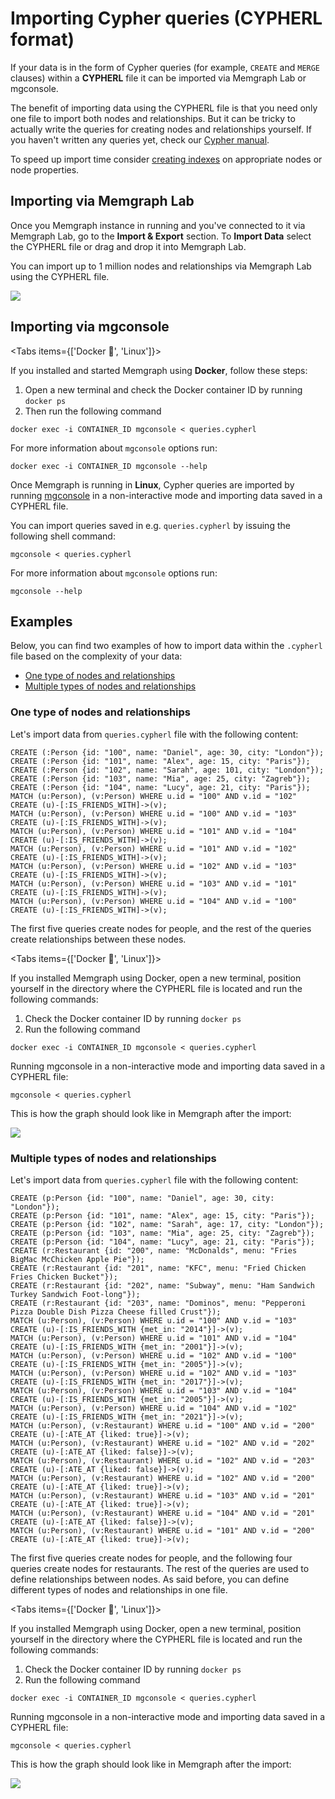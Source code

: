 
# Importing Cypher queries (CYPHERL format)

If your data is in the form of Cypher queries (for example, `CREATE` and `MERGE`
clauses) within a **CYPHERL** file it can be imported via Memgraph Lab or
mgconsole.

The benefit of importing data using the CYPHERL file is that you need only
one file to import both nodes and relationships. But it can be tricky to
actually write the queries for creating nodes and relationships yourself. If you
haven't written any queries yet, check our [Cypher manual](/cypher-manual).

<Callout>

To speed up import time consider [creating indexes](/how-to-guides/indexes.md)
on appropriate nodes or node properties.

</Callout>

## Importing via Memgraph Lab

Once you Memgraph instance in running and you've connected to it via Memgraph
Lab, go to the **Import & Export** section. To **Import Data** select the
CYPHERL file or drag and drop it into Memgraph Lab. 

You can import up to 1 million nodes and relationships via Memgraph Lab using
the CYPHERL file. 

![](/pages/data-migration/cypherl/import-lab.png)

## Importing via mgconsole

<Tabs items={['Docker 🐳', 'Linux']}>

<Tab>

If you installed and started Memgraph using **Docker**, follow these steps:

1. Open a new terminal and check the Docker container ID by running `docker ps`
2. Then run the following command

  ```
  docker exec -i CONTAINER_ID mgconsole < queries.cypherl
  ```

For more information about `mgconsole` options run:

```console
docker exec -i CONTAINER_ID mgconsole --help
```

</Tab>
<Tab>

Once Memgraph is running in **Linux**, Cypher queries are imported by running
[mgconsole](/connect-to-memgraph/mgconsole.md) in a non-interactive mode and
importing data saved in a CYPHERL file. 

You can import queries saved in e.g. `queries.cypherl` by issuing the following
shell command:

```plaintext
mgconsole < queries.cypherl
```

For more information about `mgconsole` options run:

```console
mgconsole --help
```
  </Tab>
</Tabs>

## Examples

Below, you can find two examples of how to import data within the `.cypherl` file
based on the complexity of your data:
  - [One type of nodes and relationships](#one-type-of-nodes-and-relationships)
  - [Multiple types of nodes and relationships](#multiple-types-of-nodes-and-relationships)

### One type of nodes and relationships

Let's import data from `queries.cypherl` file with the following content:

```plaintext
CREATE (:Person {id: "100", name: "Daniel", age: 30, city: "London"});
CREATE (:Person {id: "101", name: "Alex", age: 15, city: "Paris"});
CREATE (:Person {id: "102", name: "Sarah", age: 101, city: "London"});
CREATE (:Person {id: "103", name: "Mia", age: 25, city: "Zagreb"});
CREATE (:Person {id: "104", name: "Lucy", age: 21, city: "Paris"});
MATCH (u:Person), (v:Person) WHERE u.id = "100" AND v.id = "102" CREATE (u)-[:IS_FRIENDS_WITH]->(v);
MATCH (u:Person), (v:Person) WHERE u.id = "100" AND v.id = "103" CREATE (u)-[:IS_FRIENDS_WITH]->(v);
MATCH (u:Person), (v:Person) WHERE u.id = "101" AND v.id = "104" CREATE (u)-[:IS_FRIENDS_WITH]->(v);
MATCH (u:Person), (v:Person) WHERE u.id = "101" AND v.id = "102" CREATE (u)-[:IS_FRIENDS_WITH]->(v);
MATCH (u:Person), (v:Person) WHERE u.id = "102" AND v.id = "103" CREATE (u)-[:IS_FRIENDS_WITH]->(v);
MATCH (u:Person), (v:Person) WHERE u.id = "103" AND v.id = "101" CREATE (u)-[:IS_FRIENDS_WITH]->(v);
MATCH (u:Person), (v:Person) WHERE u.id = "104" AND v.id = "100" CREATE (u)-[:IS_FRIENDS_WITH]->(v);
```

The first five queries create nodes for people, and the rest of the queries create
relationships between these nodes.

<Tabs items={['Docker 🐳', 'Linux']}>

  <Tab>

If you installed Memgraph using Docker, open a new terminal, position yourself
in the directory where the CYPHERL file is located and run the following
commands: 

1. Check the Docker container ID by running `docker ps`
2. Run the following command

  ```
  docker exec -i CONTAINER_ID mgconsole < queries.cypherl
  ```

</Tab>
<Tab>

Running mgconsole in a non-interactive mode and importing data saved in a
CYPHERL file:

```console
mgconsole < queries.cypherl
```

</Tab>
</Tabs>

This is how the graph should look like in Memgraph after the import:

![](/pages/data-migration/cypherl/cypherl_one_type_nodes_and_relationships.png)



### Multiple types of nodes and relationships

Let's import data from `queries.cypherl` file with the following content:

```plaintext
CREATE (p:Person {id: "100", name: "Daniel", age: 30, city: "London"});
CREATE (p:Person {id: "101", name: "Alex", age: 15, city: "Paris"});
CREATE (p:Person {id: "102", name: "Sarah", age: 17, city: "London"});
CREATE (p:Person {id: "103", name: "Mia", age: 25, city: "Zagreb"});
CREATE (p:Person {id: "104", name: "Lucy", age: 21, city: "Paris"});
CREATE (r:Restaurant {id: "200", name: "McDonalds", menu: "Fries BigMac McChicken Apple Pie"});
CREATE (r:Restaurant {id: "201", name: "KFC", menu: "Fried Chicken Fries Chicken Bucket"});
CREATE (r:Restaurant {id: "202", name: "Subway", menu: "Ham Sandwich Turkey Sandwich Foot-long"});
CREATE (r:Restaurant {id: "203", name: "Dominos", menu: "Pepperoni Pizza Double Dish Pizza Cheese filled Crust"});
MATCH (u:Person), (v:Person) WHERE u.id = "100" AND v.id = "103" CREATE (u)-[:IS_FRIENDS_WITH {met_in: "2014"}]->(v);
MATCH (u:Person), (v:Person) WHERE u.id = "101" AND v.id = "104" CREATE (u)-[:IS_FRIENDS_WITH {met_in: "2001"}]->(v);
MATCH (u:Person), (v:Person) WHERE u.id = "102" AND v.id = "100" CREATE (u)-[:IS_FRIENDS_WITH {met_in: "2005"}]->(v);
MATCH (u:Person), (v:Person) WHERE u.id = "102" AND v.id = "103" CREATE (u)-[:IS_FRIENDS_WITH {met_in: "2017"}]->(v);
MATCH (u:Person), (v:Person) WHERE u.id = "103" AND v.id = "104" CREATE (u)-[:IS_FRIENDS_WITH {met_in: "2005"}]->(v);
MATCH (u:Person), (v:Person) WHERE u.id = "104" AND v.id = "102" CREATE (u)-[:IS_FRIENDS_WITH {met_in: "2021"}]->(v);
MATCH (u:Person), (v:Restaurant) WHERE u.id = "100" AND v.id = "200" CREATE (u)-[:ATE_AT {liked: true}]->(v);
MATCH (u:Person), (v:Restaurant) WHERE u.id = "102" AND v.id = "202" CREATE (u)-[:ATE_AT {liked: false}]->(v);
MATCH (u:Person), (v:Restaurant) WHERE u.id = "102" AND v.id = "203" CREATE (u)-[:ATE_AT {liked: false}]->(v);
MATCH (u:Person), (v:Restaurant) WHERE u.id = "102" AND v.id = "200" CREATE (u)-[:ATE_AT {liked: true}]->(v);
MATCH (u:Person), (v:Restaurant) WHERE u.id = "103" AND v.id = "201" CREATE (u)-[:ATE_AT {liked: true}]->(v);
MATCH (u:Person), (v:Restaurant) WHERE u.id = "104" AND v.id = "201" CREATE (u)-[:ATE_AT {liked: false}]->(v);
MATCH (u:Person), (v:Restaurant) WHERE u.id = "101" AND v.id = "200" CREATE (u)-[:ATE_AT {liked: true}]->(v);
```

The first five queries create nodes for people, and the following four queries
create nodes for restaurants. The rest of the queries are used to define
relationships between nodes. As said before, you can define different types of
nodes and relationships in one file.

<Tabs items={['Docker 🐳', 'Linux']}>

<Tab>

If you installed Memgraph using Docker, open a new terminal, position yourself
in the directory where the CYPHERL file is located and run the following
commands: 

1. Check the Docker container ID by running `docker ps`
2. Run the following command

  ```
  docker exec -i CONTAINER_ID mgconsole < queries.cypherl
  ```

</Tab>
<Tab>

Running mgconsole in a non-interactive mode and importing data saved in a
CYPHERL file:

```console
mgconsole < queries.cypherl
```

</Tab>
</Tabs>


This is how the graph should look like in Memgraph after the import:

![](/pages/data-migration/cypherl/cypherl_multiple_type_nodes_and_relationships.png)
